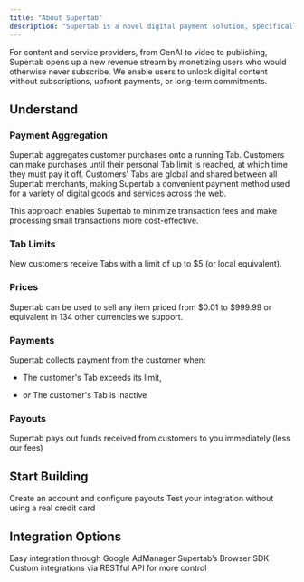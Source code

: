 ```yaml
---
title: "About Supertab"
description: "Supertab is a novel digital payment solution, specifically designed to make small payments possible."
---
```


For content and service providers, from GenAI to video to publishing, Supertab opens up a new revenue stream by monetizing users who would otherwise never subscribe. We enable users to unlock digital content without subscriptions, upfront payments, or long-term commitments.

## Understand

### Payment Aggregation

Supertab aggregates customer purchases onto a running Tab. Customers can make purchases until their personal Tab limit is reached, at which time they must pay it off. Customers' Tabs are global and shared between all Supertab merchants, making Supertab a convenient payment method used for a variety of digital goods and services across the web.&#x20;

This approach enables Supertab to minimize transaction fees and make processing small transactions more cost-effective.

### Tab Limits

New customers receive Tabs with a limit of up to \$5 (or local equivalent).

### Prices

Supertab can be used to sell any item priced from \$0.01 to \$999.99 or equivalent in 134 other currencies we support.

### Payments

Supertab collects payment from the customer when:

* The customer's Tab exceeds its limit,

* *or* The customer's Tab is inactive

### Payouts

Supertab pays out funds received from customers to you immediately (less our fees)

## Start Building

<CardGroup cols={2}>
  <Card title="Account Setup" icon="user" href="/supertab-introduction/account-management/account-kyc">
    Create an account and configure payouts
  </Card>

  <Card title="Test Mode" icon="screwdriver-wrench" href="/supertab-introduction/overview/test-mode">
    Test your integration without using a real credit card
  </Card>
</CardGroup>

## Integration Options

<CardGroup cols={3}>
  <Card title="Google Offerwall" icon="wand-magic-sparkles" href="/supertab-integrate/google">
    Easy integration through Google AdManager
  </Card>

  <Card title="Tab.js" icon="box-open" href="/supertab-integrate/tab-js">
    Supertab’s Browser SDK
  </Card>

  <Card title="API" icon="code" href="/supertab-integrate/api">
    Custom integrations via RESTful API for more control
  </Card>
</CardGroup>